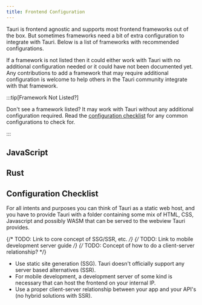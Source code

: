 ```yaml
---
title: Frontend Configuration
---
```



Tauri is frontend agnostic and supports most frontend frameworks out of the box. But sometimes frameworks need a bit of extra configuration to integrate with Tauri. Below is a list of frameworks with recommended configurations.

If a framework is not listed then it could either work with Tauri with no additional configuration needed or it could have not been documented yet. Any contributions to add a framework that may require additional configuration is welcome to help others in the Tauri community integrate with that framework.

:::tip[Framework Not Listed?]

Don't see a framework listed? It may work with Tauri without any additional configuration required. Read the [configuration checklist](#configuration-checklist) for any common configurations to check for.

:::

## JavaScript

<CardGrid>
	<LinkCard title="Next.js" href="/2/guide/create/frontend/nextjs" />
	<LinkCard title="Nuxt" href="/2/guide/create/frontend/nuxt" />
	<LinkCard title="Qwik" href="/2/guide/create/frontend/qwik" />
	<LinkCard title="SvelteKit" href="/2/guide/create/frontend/sveltekit" />
	<LinkCard title="Vite" href="/2/guide/create/frontend/vite" />
	<LinkCard title="Webpack" href="/2/guide/create/frontend/webpack" />
</CardGrid>

## Rust

<CardGrid>
	<LinkCard title="Leptos" href="/2/guide/create/frontend/leptos" />
	<LinkCard title="Sycamore" href="/2/guide/create/frontend/sycamore" />
	<LinkCard title="Trunk" href="/2/guide/create/frontend/trunk" />
	<LinkCard title="Yew" href="/2/guide/create/frontend/yew" />
</CardGrid>

## Configuration Checklist

For all intents and purposes you can think of Tauri as a static web host, and you have to provide Tauri with a folder
containing some mix of HTML, CSS, Javascript and possibly WASM that can be served to the webview Tauri provides.

{/* TODO: Link to core concept of SSG/SSR, etc. */}
{/* TODO: Link to mobile development server guide */}
{/* TODO: Concept of how to do a client-server relationship? */}

- Use static site generation (SSG). Tauri doesn't officially support any server based alternatives (SSR).
- For mobile development, a development server of some kind is necessary that can host the frontend on your internal IP.
- Use a proper client-server relationship between your app and your API's (no hybrid solutions with SSR).
